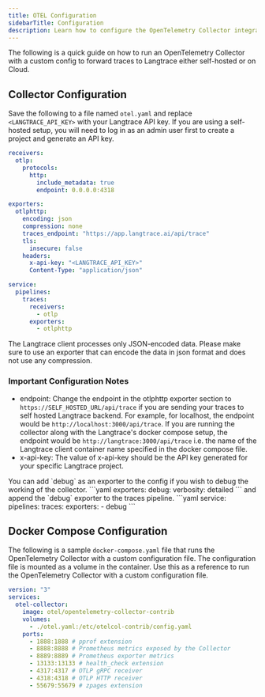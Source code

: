 ```yaml
---
title: OTEL Configuration
sidebarTitle: Configuration
description: Learn how to configure the OpenTelemetry Collector integration.
---
```


The following is a quick guide on how to run an OpenTelemetry Collector with a custom config to forward traces to Langtrace either self-hosted or on Cloud.

## Collector Configuration

Save the following to a file named `otel.yaml` and replace `<LANGTRACE_API_KEY>` with your Langtrace API key.
If you are using a self-hosted setup, you will need to log in as an admin user first to create a project and generate an API key.

```yaml
receivers:
  otlp:
    protocols:
      http:
        include_metadata: true
        endpoint: 0.0.0.0:4318

exporters:
  otlphttp:
    encoding: json
    compression: none
    traces_endpoint: "https://app.langtrace.ai/api/trace"
    tls:
      insecure: false
    headers:
      x-api-key: "<LANGTRACE_API_KEY>"
      Content-Type: "application/json"

service:
  pipelines:
    traces:
      receivers:
        - otlp
      exporters:
        - otlphttp
```

<Note>
	The Langtrace client processes only JSON-encoded data. Please make sure to use
	an exporter that can encode the data in json format and does not use any
	compression.
</Note>

### Important Configuration Notes

- endpoint: Change the endpoint in the otlphttp exporter section to `https://SELF_HOSTED_URL/api/trace` if you are sending your traces to self hosted Langtrace backend. For example, for localhost, the endpoint would be `http://localhost:3000/api/trace`. If you are running the collector along with the Langtrace's docker compose setup, the endpoint would be `http://langtrace:3000/api/trace` i.e. the name of the Langtrace client container name specified in the docker compose file.
- x-api-key: The value of x-api-key should be the API key generated for your specific Langtrace project.

<Tip>
	You can add `debug` as an exporter to the config if you wish to debug the
	working of the collector.
  ```yaml
    exporters:
      debug:
        verbosity: detailed
  ```
  and append the `debug` exporter to the traces pipeline.
  ```yaml
    service:
      pipelines:
        traces:
          exporters:
            - debug
  ```
</Tip>

## Docker Compose Configuration

The following is a sample `docker-compose.yaml` file that runs the OpenTelemetry Collector with a custom configuration file. The configuration file is mounted as a volume in the container.
Use this as a reference to run the OpenTelemetry Collector with a custom configuration file.

```yaml
version: "3"
services:
  otel-collector:
    image: otel/opentelemetry-collector-contrib
    volumes:
      - ./otel.yaml:/etc/otelcol-contrib/config.yaml
    ports:
      - 1888:1888 # pprof extension
      - 8888:8888 # Prometheus metrics exposed by the Collector
      - 8889:8889 # Prometheus exporter metrics
      - 13133:13133 # health_check extension
      - 4317:4317 # OTLP gRPC receiver
      - 4318:4318 # OTLP HTTP receiver
      - 55679:55679 # zpages extension
```
